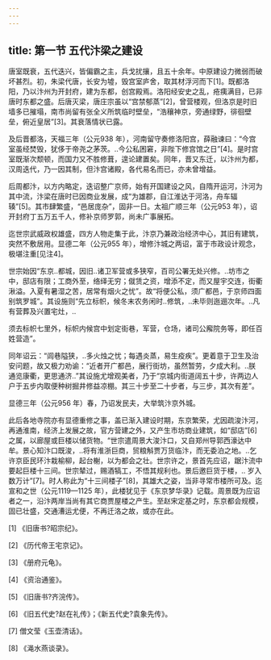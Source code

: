 ```yaml
---
---
---
```

title: 第一节 五代汴梁之建设
---




唐室既衰，五代迭兴，皆偏霸之主，兵戈扰攘，且五十余年。中原建设力微弱而破坏甚烈。初，朱梁代唐，长安为墟，毁宫室庐舍，取其材浮河而下[1]。既都洛阳，乃以汴州为开封府，建为东都，创宫殿焉。洛阳经安史之乱，疮痍满目，已非唐时东都之盛。后唐灭梁，唐庄宗虽以“宫禁郁蒸”[2]，曾营楼观，但洛京是时旧墙多已摧塌，南市尚留有张全义所筑临时壁垒，“浩穰神京，旁通绿野，徘徊壁垒，俯近皇居”[3]。其衰落情状已露。

及后晋都洛，天福三年（公元938 年），河南留守奏修洛阳宫，薛融谏曰：“今宫室虽经焚毁，犹侈于帝尧之茅茨。..今公私困窘，非陛下修宫馆之日”[4]。是时宫室既渐次颓顿，而国力又不胜修葺，遑论建置矣。同年，晋又东迁，以汴州为都，汉周迭代，乃一因其制，但汴宫诸殿，各代易名而已，亦未曾增益。

后周都汴，以方内略定，迭诏整广京师，始有开国建设之风，自隋开运河，汴河为其中流，汴梁在唐时已因商业发展，成“为雄郡，自江淮达于河洛，舟车辐辏”[5]。其市肆繁盛，“邑居庞杂”，固非一日。太祖广顺三年（公元953 年），诏开封府丁五万五千人，修补京师罗郭，尚未广事展拓。

迄世宗武威政权雄盛，四方人物走集于此，汴京乃兼政治经济中心，其旧有建筑，突然不敷居用。显德二年（公元955 年），增修汴城之两诏，富于市政设计观念，极堪注重[见注4]。

世宗始因“东京..都城，因旧..诸卫军营或多狭窄，百司公署无处兴修。..坊市之中，邸店有限；工商外至，络绎无穷；僦赁之资，增添不定，而又屋宇交连，街衢湫溢。入夏有暑湿之苦，居常有烟火之忧”。故“将便公私，须广都邑，于京师四面别筑罗城”。其设施则“先立标帜，候冬末农务闲时..修筑，..未毕则迤逦次年。..凡有营葬及兴置宅灶，..

须去标帜七里外，标帜内候宫中划定街巷，军营，仓场，诸司公廨院务等，即任百姓营造”。

同年诏云：“闾巷隘狭，..多火烛之忧；每遇炎蒸，易生疫疾”。更着意于卫生及治安问题，故又极力劝谕：“近者开广都邑，展行街坊，虽然暂劳，夕成大利。..朕通览康衢，更思通济..”其设施尤增观美者，乃于“京城内街道阔五十步，许两边人户于五步内取便种树掘井修益凉棚。其三十步至二十步者，与三步，其次有差”。

显德三年（公元956 年）春，乃诏发民夫，大举筑汴京外城。

此后各地寺院亦有显德重修之事，盖已渐入建设时期，东京繁荣，尤因疏浚汴河，再通淮南，经济上发展之故，官方营建之外，又产生市坊商业建筑，如“邸店”[6]之属，以廊屋或巨楼以储货物。“世宗遣周景大浚汴口，又自郑州导郭西濠达中牟。景心知汴口既浚，..将有淮浙巨商，贸粮斛贾万货临汴，而无委泊之地。..乞许京臣民环汴栽榆柳，起台榭，以为都会之壮。世宗许之，景首先应诏，踞汴流中要起巨楼十三间。世宗辇过，赐酒犒工，不悟其规利也。景后邀巨货于楼，.. 岁入数万计”[7]。时人称此为“十三间楼子”[8]，其雄大之姿，当非寻常市楼所可及。迄宣和之世（公元1119—1125 年），此楼犹见于《东京梦华录》记载。周景既为应诏者之一，沿汴两岸当尚有其它商贾屋楼之产生。至赵宋定基之时，东京都会规模，固已壮盛，交通漕运尤便，不再迁洛之故，或亦在此。

[1] 《旧唐书?昭宗纪》。

[2] 《历代帝王宅京记》。

[3] 《册府元龟》。

[4] 《资治通鉴》。

[5] 《旧唐书?齐浣传》。

[6] 《旧五代史?赵在礼传》；《新五代史?袁象先传》。

[7] 僧文莹《玉壶清话》。

[8] 《渑水燕谈录》。